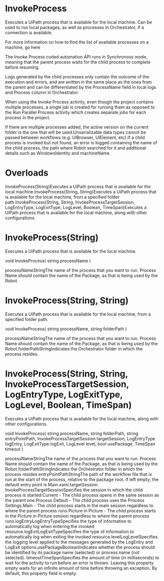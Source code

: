 ﻿# InvokeProcess

Executes a UiPath process that is available for the local machine. Can be used to run local packages, as well as processes in Orchestrator, if a connection is available.

For more information on how to find the list of available processes on a machine, go here

The Invoke Process coded automation API runs in Synchronous mode, meaning that the parent
			process waits for the child process to complete before resuming.

Logs generated by the child processes only contain the outcome of the execution and errors, and are written in the same place as the ones from the parent and can be differentiated by the ProcessName field in local logs and Process column in Orchestrator.

When using the Invoke Process activity, even though the project contains multiple processes, a single job is created for running them as opposed to the Run Parallel Process activity which creates separate jobs for each process in the project.

If there are multiple processes added, the active version on the current folder is the one that will be used.Unserializable data types cannot be passed between workflows (e.g. UIBrowser, UIElement, etc).If a child process is invoked but not found, an error is logged containing the name of the child process, the path where Robot searched for it and additional details such as WindowsIdentity and machineName.

# 



# Overloads

InvokeProcess(String)Executes a UiPath process that is available for the local machine.InvokeProcess(String, String)Executes a UiPath process that is available for the local machine, from a specified folder path.InvokeProcess(String, String, InvokeProcessTargetSession, LogEntryType, LogExitType, LogLevel, Boolean, TimeSpan)Executes a UiPath process that is available for the local machine, along with other configurations.

# InvokeProcess(String)

Executes a UiPath process that is available for the local machine.

void InvokeProcess(
	string processName
)

processNameStringThe name of the process that you want to run. Process Name should contain the name of the Package, as that is being used by the Robot.

# InvokeProcess(String, String)

Executes a UiPath process that is available for the local machine, from a specified folder path.

void InvokeProcess(
	string processName,
	string folderPath
)

processNameStringThe name of the process that you want to run. Process Name should contain the name of the Package, as that is being used by the Robot.folderPathStringIndicates the Orchestrator folder in which the process resides.

# InvokeProcess(String, String, InvokeProcessTargetSession, LogEntryType, LogExitType, LogLevel, Boolean, TimeSpan)

Executes a UiPath process that is available for the local machine, along with other configurations.

void InvokeProcess(
	string processName,
	string folderPath,
	string entryPointPath,
	InvokeProcessTargetSession targetSession,
	LogEntryType logEntry,
	LogExitType logExit,
	LogLevel level,
	bool usePackage,
	TimeSpan timeout
)

processNameStringThe name of the process that you want to run. Process Name should contain the name of the Package, as that is being used by the Robot.folderPathStringIndicates the Orchestrator folder in which the process resides.entryPointPathStringThe path of the workflow file that is run at the start of the process, relative to the package root. If left empty, the default entry point is Main.xaml.targetSession InvokeProcessTargetSessionSpecifies the session in which the child process is started:Current - The child process opens in the same session as the parent one.Process Default - The child process uses the Process Settings.Main - The child process starts in the main session regardless to where the parent process runs.Picture in Picture - The child process starts in the Picture in Picture session regardless to where the parent process runs.logEntryLogEntryTypeSpecifies the type of information to automatically log when entering the invoked resource.logExitLogExitTypeSpecifies the type of information to automatically log when exiting the invoked resource.levelLogLevelSpecifies the logging level applied to the messages generated by the LogEntry and LogExit options.usePackageBooleanIndicates whether the process should be identified by its package name (selected) or process name (not selected). timeoutTimeSpanSpecifies the amount of time (in milliseconds) to wait for the activity to run before an error is thrown. Leaving this property empty waits for an infinite amount of time before throwing an exception. By default, this property field is empty.
